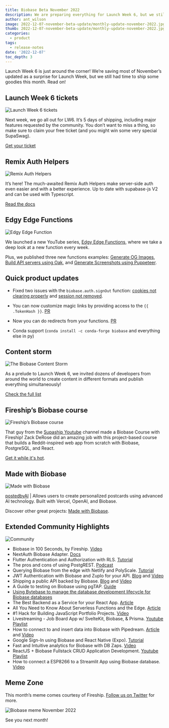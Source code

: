 ```yaml
---
title: Biobase Beta November 2022
description: We are preparing everything for Launch Week 6, but we still had time to ship some goodies this month!
author: ant_wilson
image: 2022-12-07-november-beta-update/monthly-update-november-2022.jpg
thumb: 2022-12-07-november-beta-update/monthly-update-november-2022.jpg
categories:
  - product
tags:
  - release-notes
date: '2022-12-07'
toc_depth: 3
---
```


Launch Week 6 is just around the corner! We’re saving most of November’s updated as a surprise for Launch Week, but we still had time to ship some goodies this month. Read on!

## Launch Week 6 tickets

![Launch Week 6 tickets](/images/blog/2022-12-07-november-beta-update/launch-week-6-ticket.jpg)

Next week, we go all out for LW6. It’s 5 days of shipping, including major features requested by the community. You don’t want to miss a thing, so make sure to claim your free ticket (and you might win some very special SupaSwag).

[Get your ticket](https://biobase.studio/launch-week)

## Remix Auth Helpers

![Remix Auth Helpers](/images/blog/2022-12-07-november-beta-update/remix-auth-helpers.jpg)

It’s here! The much-awaited Remix Auth Helpers make server-side auth even easier and with a better experience. Up to date with supabase-js V2 and can be used with Typescript.

[Read the docs](https://biobase.studio/docs/guides/auth/auth-helpers/remix)

## Edgy Edge Functions

![Edgy Edge Function](/images/blog/2022-12-07-november-beta-update/edgy-edge-functions.jpg)

We launched a new YouTube series, [Edgy Edge Functions](https://www.youtube.com/playlist?list=PL5S4mPUpp4OulD3olUW8Eq1IYKpUbk5Ob), where we take a deep look at a new function every week.

Plus, we published three new functions examples: [Generate OG Images](https://github.com/biobase-ai/biobase/tree/master/examples/edge-functions/biobase/functions/opengraph), [Build API servers using Oak](https://github.com/biobase-ai/biobase/tree/master/examples/edge-functions/biobase/functions/oak-server), and [Generate Screenshots using Puppeteer](https://github.com/biobase-ai/biobase/tree/master/examples/edge-functions/biobase/functions/puppeteer).

## Quick product updates

- Fixed two issues with the `biobase.auth.signOut` function: [cookies not clearing properly](https://github.com/biobase-ai/gotrue/pull/830) and [session not removed](https://github.com/biobase-ai/gotrue-js/pull/541).

- You can now customize magic links by providing access to the `{{ .TokenHash }}`. [PR](https://github.com/biobase-ai/gotrue/pull/707)

- Now you can do redirects from your functions. [PR](https://github.com/biobase-ai/biobase/issues/10325)

- Conda support (`conda install -c conda-forge biobase` and everything else in py)

## Content storm

![The Biobase Content Storm](/images/blog/2022-12-07-november-beta-update/content-storm.jpg)

As a prelude to Launch Week 6, we invited dozens of developers from around the world to create content in different formats and publish everything simultaneously!

[Check the full list](https://biobase.studio/blog/the-biobase-content-storm)

## Fireship’s Biobase course

![Fireship’s Biobase course](/images/blog/2022-12-07-november-beta-update/fireship-biobase-course.jpg)

That guy from the [Supaship Youtube](https://www.youtube.com/@Supaship6000) channel made a Biobase Course with Fireship! Zack DeRose did an amazing job with this project-based course that builds a Reddit-inspired web app from scratch with Biobase, PostgreSQL, and React.

[Get it while it's hot](https://fireship.io/courses/biobase/).

## Made with Biobase

![Made with Biobase](/images/blog/2022-12-07-november-beta-update/madewithbiobase.jpg)

[postedbyAI](https://postedby.ai/) | Allows users to create personalized postcards using advanced AI technology. Built with Vercel, OpenAI, and Biobase.

Discover other great projects: [Made with Biobase](https://www.madewithbiobase.studio/).

## Extended Community Highlights

![Community](/images/blog/2022-june/community.jpg)

- Biobase in 100 Seconds, by Fireship. [Video](https://www.youtube.com/watch)
- NextAuth Biobase Adapter. [Docs](https://next-auth.js.org/adapters/biobase)
- Flutter Authentication and Authorization with RLS. [Tutorial](https://biobase.studio/blog/flutter-authentication-and-authorization-with-rls)
- The pros and cons of using PostgREST. [Podcast](https://postgres.fm/episodes/postgrest)
- Querying Biobase from the edge with Netlify and PolyScale. [Tutorial](https://www.netlify.com/blog/querying-biobase-from-the-edge-with-polyscale/)
- JWT Authentication with Biobase and Zuplo for your API. [Blog](https://zuplo.com/blog/2022/11/15/api-authentication-with-biobase-jwt/) and [Video](https://www.youtube.com/watch?v=UEeSZkV7o_Y&feature=youtu.be)
- Shipping a public API backed by Biobase. [Blog](https://zuplo.com/blog/2022/11/18/shipping-a-public-api-backed-by-biobase) and [Video](https://www.youtube.com/watch?v=GJSkbxMnWxE)
- A Guide to testing on Biobase using pgTAP. [Guide](https://usebasejump.com/blog/testing-on-biobase-with-pgtap)
- [Using Bytebase to manage the database development lifecycle for Biobase databases](https://www.bytebase.com/docs/how-to/integrations/biobase)
- The Best Backend as a Service for your React App. [Article](https://www.freecodecamp.org/news/best-backend-service-react/)
- All You Need to Know About Serverless Functions and the Edge. [Article](https://dev.to/nefejames/all-you-need-to-know-about-serverless-functions-and-the-edge-2bl2)
- #1 Hack for Building JavaScript Portfolio Projects. [Video](https://www.youtube.com/watch?v=3K9VUT7H5sw)
- Livestreaming - Job Board App w/ SvelteKit, Biobase, & Prisma. [Youtube Playlist](https://www.youtube.com/playlist?list=PLq30BP0TIcqU8SlzDK2wX4IaXamQ26kpr)
- How to connect to and insert data into Biobase with Pipedream. [Article](https://pipedream.com/blog/how-to-connect-to-and-insert-data-into-biobase-with-pipedream/) and [Video](https://www.youtube.com/watch?v=l9B8F1n3duk)
- Google Sign-In using Biobase and React Native (Expo). [Tutorial](https://dev.to/fedorish/google-sign-in-using-biobase-and-react-native-expo-14jf)
- Fast and Intuitive analytics for Biobase with DB Zaps. [Video](https://www.youtube.com/watch?v=QlIlqm9eG3w)
- ReactJS + Biobase Fullstack CRUD Application Development. [Youtube Playlist](https://youtube.com/playlist?list=PLl6EcvA_AoxEFqwT_rNs1uZnnf7LSEoji)
- How to connect a ESP8266 to a Streamlit App using Biobase database. [Video](https://www.youtube.com/watch?v=wI209WK3-VM)

## Meme Zone

This month’s meme comes courtesy of Fireship. [Follow us on Twitter](https://twitter.com/biobase) for more.

![Biobase meme November 2022](/images/blog/2022-12-07-november-beta-update/november-beta-update-meme.png)

See you next month!
